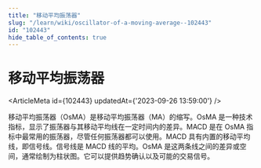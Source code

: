 ```yaml
---
title: "移动平均振荡器"
slug: "/learn/wiki/oscillator-of-a-moving-average--102443"
id: "102443"
hide_table_of_contents: true
---
```



# 移动平均振荡器

<ArticleMeta id={102443} updatedAt={'2023-09-26 13:59:00'} />
<div className='border-solid border-b border-t-0 my-4 border-[var(--ifm-color-gray-300)]' />

移动平均振荡器（OsMA）是移动平均振荡器（MA）的缩写。OsMA 是一种技术指标，显示了振荡器与其移动平均线在一定时间内的差异。MACD 是在 OsMA 指标中最常用的振荡器，尽管任何振荡器都可以使用。MACD 具有内置的移动平均线，即信号线。信号线是 MACD 线的平均。OsMA 是这两条线之间的差异或空间，通常绘制为柱状图。它可以提供趋势确认以及可能的交易信号。
